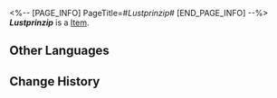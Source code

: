 <%-- [PAGE_INFO]
PageTitle=#''Lustprinzip''#
[END_PAGE_INFO] --%>
{{Item Infobox
|title       = ''Lustprinzip''
|id          = 210311
|image       = Item ''Lustprinzip''.png
|type        = 
|invCategory = Valuables
|rarity      = 3
|effect      =
A record that can be played on the Express' phonograph. It might be a chance acquisition or a gift from someone else. All sorts of memories surge up when the music plays &mdash; the smiles, encounters, touches, and the excitement of battle. Maybe that is why people still collect records even as society rapidly advances.
The current record contains the track "Lustprinzip."
|description =

''O, cast away all pain. Once you fall asleep, it is time to join the endless carnival.''
}}
'''''Lustprinzip''''' is a [[Item]].

==Other Languages==
{{Other Languages
|en   = ''Lustprinzip''
|zhs  = 《快乐原则》
|zht  = 《快樂原則》
|ja   = 『快楽原則』
|ko   = ≪쾌락원칙≫
|es   = Principio del placer
|fr   = ''Lustprinzip''
|ru   = Lustprinzip
|th   = "Lustprinzip"
|vi   = Nguyên Tắc Vui Vẻ
|de   = „Lustprinzip“
|id   = "Lustprinzip"
|pt   = "Lustprinzip"
}}

==Change History==
{{Change History|2.0}}